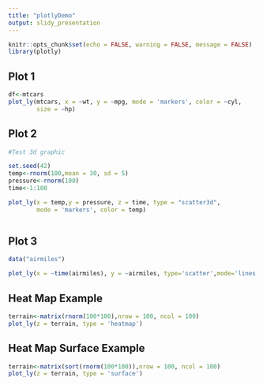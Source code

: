 ---
title: "plotlyDemo"
output: slidy_presentation
---


```{r setup, include=FALSE}
knitr::opts_chunk$set(echo = FALSE, warning = FALSE, message = FALSE)
library(plotly)
```

## Plot 1

```{r plot1}


df<-mtcars
plot_ly(mtcars, x = ~wt, y = ~mpg, mode = 'markers', color = ~cyl,
        size = ~hp)


```


## Plot 2

```{r 3d}
#Test 3d graphic

set.seed(42)
temp<-rnorm(100,mean = 30, sd = 5)
pressure<-rnorm(100)
time<-1:100

plot_ly(x = temp,y = pressure, z = time, type = "scatter3d",
        mode = 'markers', color = temp)



```

## Plot 3

```{r p3}
data("airmiles")

plot_ly(x = ~time(airmiles), y = ~airmiles, type='scatter',mode='lines')

```




## Heat Map Example

```{r hm}
terrain<-matrix(rnorm(100*100),nrow = 100, ncol = 100)
plot_ly(z = terrain, type = 'heatmap')


```



## Heat Map Surface Example

```{r hm2}
terrain<-matrix(sort(rnorm(100*100)),nrow = 100, ncol = 100)
plot_ly(z = terrain, type = 'surface')


```




